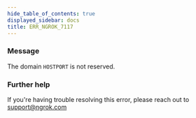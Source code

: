 ```yaml
---
hide_table_of_contents: true
displayed_sidebar: docs
title: ERR_NGROK_7117
---
```




### Message

The domain `HOSTPORT` is not reserved.

<ErrorDetails error="err_ngrok_7117" />

### Further help

If you're having trouble resolving this error, please reach out to [support@ngrok.com](mailto:support@ngrok.com?subject=Help%20with%20ERR_NGROK_7117)
